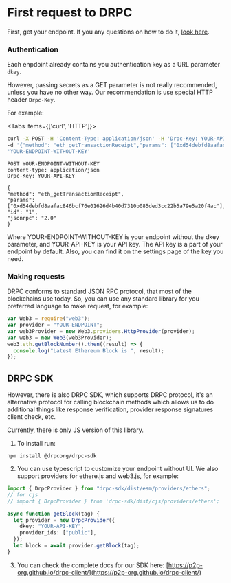 
# First request to DRPC

First, get your endpoint. If you any questions on how to do it, [look here](./createaccount).

### Authentication

Each enpdoint already contains you authentication key as a URL parameter `dkey`.

However, passing secrets as a GET parameter is not really recommended, unless you have no other way.
Our recommendation is use special HTTP header `Drpc-Key`.

For example:

<Tabs items={['curl', 'HTTP']}>
<Tab>

```bash copy
curl -X POST -H 'Content-Type: application/json' -H 'Drpc-Key: YOUR-API-KEY' \
-d '{"method": "eth_getTransactionReceipt","params": ["0xd54debfd8aafac846bcf76e01626d4b40d7310b085ded3cc22b5a79e5a20f4ac"],"id": "1","jsonrpc": "2.0"}' \
'YOUR-ENDPOINT-WITHOUT-KEY'
```

</Tab>

<Tab>

```http copy
POST YOUR-ENDPOINT-WITHOUT-KEY
content-type: application/json
Drpc-Key: YOUR-API-KEY

{
"method": "eth_getTransactionReceipt",
"params": ["0xd54debfd8aafac846bcf76e01626d4b40d7310b085ded3cc22b5a79e5a20f4ac"],
"id": "1",
"jsonrpc": "2.0"
}
```

</Tab>

</Tabs>

Where YOUR-ENDPOINT-WITHOUT-KEY is your endpoint without the dkey parameter, and YOUR-API-KEY is your API key.
The API key is a part of your endpoint by default. Also, you can find it on the settings page of the key you need.

### Making requests

DRPC conforms to standard JSON RPC protocol, that most of the blockchains use today.
So, you can use any standard library for you preferred language to make request, for example:

```js copy
var Web3 = require("web3");
var provider = "YOUR-ENDPOINT";
var web3Provider = new Web3.providers.HttpProvider(provider);
var web3 = new Web3(web3Provider);
web3.eth.getBlockNumber().then((result) => {
  console.log("Latest Ethereum Block is ", result);
});
```

## DRPC SDK

However, there is also DRPC SDK, which supports DRPC protocol, it's an alternative protocol
for calling blockchain methods which allows us to do additional things like response verification,
provider response signatures client check, etc.

Currently, there is only JS version of this library.

1. To install run:

`npm install @drpcorg/drpc-sdk`

2. You can use typescript to customize your endpoint without UI.
   We also support providers for ethere.js and web3.js, for example:

```ts copy
import { DrpcProvider } from "drpc-sdk/dist/esm/providers/ethers";
// for cjs
// import { DrpcProvider } from 'drpc-sdk/dist/cjs/providers/ethers';

async function getBlock(tag) {
  let provider = new DrpcProvider({
    dkey: "YOUR-API-KEY",
    provider_ids: ["public"],
  });
  let block = await provider.getBlock(tag);
}
```

3. You can check the complete docs for our SDK here: [https://p2p-org.github.io/drpc-client/](https://p2p-org.github.io/drpc-client/)
